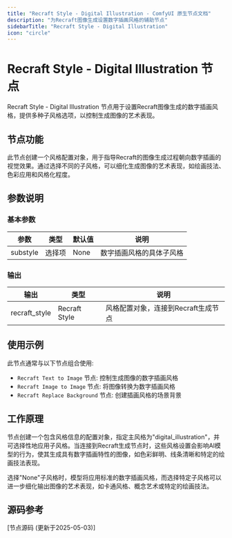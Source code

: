 ```yaml
---
title: "Recraft Style - Digital Illustration - ComfyUI 原生节点文档"
description: "为Recraft图像生成设置数字插画风格的辅助节点"
sidebarTitle: "Recraft Style - Digital Illustration"
icon: "circle"
---
```


# Recraft Style - Digital Illustration 节点

Recraft Style - Digital Illustration 节点用于设置Recraft图像生成的数字插画风格，提供多种子风格选项，以控制生成图像的艺术表现。

## 节点功能

此节点创建一个风格配置对象，用于指导Recraft的图像生成过程朝向数字插画的视觉效果。通过选择不同的子风格，可以细化生成图像的艺术表现，如绘画技法、色彩应用和风格化程度。

## 参数说明

### 基本参数

| 参数 | 类型 | 默认值 | 说明 |
|-----|-----|-------|------|
| substyle | 选择项 | None | 数字插画风格的具体子风格 |

### 输出

| 输出 | 类型 | 说明 |
|-----|-----|------|
| recraft_style | Recraft Style | 风格配置对象，连接到Recraft生成节点 |

## 使用示例

此节点通常与以下节点组合使用:

- `Recraft Text to Image` 节点: 控制生成图像的数字插画风格
- `Recraft Image to Image` 节点: 将图像转换为数字插画风格
- `Recraft Replace Background` 节点: 创建插画风格的场景背景

## 工作原理

节点创建一个包含风格信息的配置对象，指定主风格为"digital_illustration"，并可选择性地应用子风格。当连接到Recraft生成节点时，这些风格设置会影响AI模型的行为，使其生成具有数字插画特性的图像，如色彩鲜明、线条清晰和特定的绘画技法表现。

选择"None"子风格时，模型将应用标准的数字插画风格，而选择特定子风格可以进一步细化输出图像的艺术表现，如卡通风格、概念艺术或特定的绘画技法。

## 源码参考

[节点源码 (更新于2025-05-03)] 